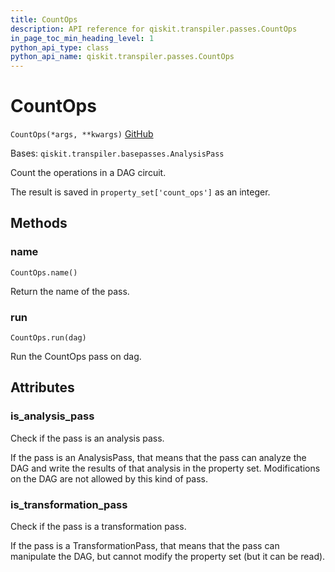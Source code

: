 ```yaml
---
title: CountOps
description: API reference for qiskit.transpiler.passes.CountOps
in_page_toc_min_heading_level: 1
python_api_type: class
python_api_name: qiskit.transpiler.passes.CountOps
---
```


# CountOps

<span id="qiskit.transpiler.passes.CountOps" />

`CountOps(*args, **kwargs)` [GitHub](https://github.com/qiskit/qiskit/tree/stable/0.20/qiskit/transpiler/passes/analysis/count_ops.py "view source code")

Bases: `qiskit.transpiler.basepasses.AnalysisPass`

Count the operations in a DAG circuit.

The result is saved in `property_set['count_ops']` as an integer.

## Methods

### name

<span id="qiskit.transpiler.passes.CountOps.name" />

`CountOps.name()`

Return the name of the pass.

### run

<span id="qiskit.transpiler.passes.CountOps.run" />

`CountOps.run(dag)`

Run the CountOps pass on dag.

## Attributes

<span id="qiskit.transpiler.passes.CountOps.is_analysis_pass" />

### is\_analysis\_pass

Check if the pass is an analysis pass.

If the pass is an AnalysisPass, that means that the pass can analyze the DAG and write the results of that analysis in the property set. Modifications on the DAG are not allowed by this kind of pass.

<span id="qiskit.transpiler.passes.CountOps.is_transformation_pass" />

### is\_transformation\_pass

Check if the pass is a transformation pass.

If the pass is a TransformationPass, that means that the pass can manipulate the DAG, but cannot modify the property set (but it can be read).

